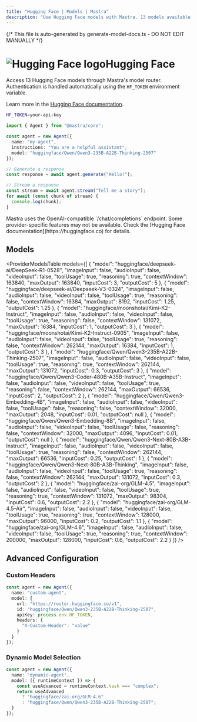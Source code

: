 ```yaml
---
title: "Hugging Face | Models | Mastra"
description: "Use Hugging Face models with Mastra. 13 models available."
---
```


{/* This file is auto-generated by generate-model-docs.ts - DO NOT EDIT MANUALLY */}



# <img src="https://models.dev/logos/huggingface.svg" alt="Hugging Face logo" className="inline w-8 h-8 mr-2 align-middle dark:invert dark:brightness-0 dark:contrast-200" />Hugging Face

Access 13 Hugging Face models through Mastra's model router. Authentication is handled automatically using the `HF_TOKEN` environment variable.

Learn more in the [Hugging Face documentation](https://huggingface.co).

```bash
HF_TOKEN=your-api-key
```

```typescript
import { Agent } from "@mastra/core";

const agent = new Agent({
  name: "my-agent",
  instructions: "You are a helpful assistant",
  model: "huggingface/Qwen/Qwen3-235B-A22B-Thinking-2507"
});

// Generate a response
const response = await agent.generate("Hello!");

// Stream a response
const stream = await agent.stream("Tell me a story");
for await (const chunk of stream) {
  console.log(chunk);
}
```

<Callout type="info">
Mastra uses the OpenAI-compatible `/chat/completions` endpoint. Some provider-specific features may not be available. Check the [Hugging Face documentation](https://huggingface.co) for details.
</Callout>

## Models

<ProviderModelsTable 
  models={[
  {
    "model": "huggingface/deepseek-ai/DeepSeek-R1-0528",
    "imageInput": false,
    "audioInput": false,
    "videoInput": false,
    "toolUsage": true,
    "reasoning": true,
    "contextWindow": 163840,
    "maxOutput": 163840,
    "inputCost": 3,
    "outputCost": 5
  },
  {
    "model": "huggingface/deepseek-ai/Deepseek-V3-0324",
    "imageInput": false,
    "audioInput": false,
    "videoInput": false,
    "toolUsage": true,
    "reasoning": false,
    "contextWindow": 16384,
    "maxOutput": 8192,
    "inputCost": 1.25,
    "outputCost": 1.25
  },
  {
    "model": "huggingface/moonshotai/Kimi-K2-Instruct",
    "imageInput": false,
    "audioInput": false,
    "videoInput": false,
    "toolUsage": true,
    "reasoning": false,
    "contextWindow": 131072,
    "maxOutput": 16384,
    "inputCost": 1,
    "outputCost": 3
  },
  {
    "model": "huggingface/moonshotai/Kimi-K2-Instruct-0905",
    "imageInput": false,
    "audioInput": false,
    "videoInput": false,
    "toolUsage": true,
    "reasoning": false,
    "contextWindow": 262144,
    "maxOutput": 16384,
    "inputCost": 1,
    "outputCost": 3
  },
  {
    "model": "huggingface/Qwen/Qwen3-235B-A22B-Thinking-2507",
    "imageInput": false,
    "audioInput": false,
    "videoInput": false,
    "toolUsage": true,
    "reasoning": true,
    "contextWindow": 262144,
    "maxOutput": 131072,
    "inputCost": 0.3,
    "outputCost": 3
  },
  {
    "model": "huggingface/Qwen/Qwen3-Coder-480B-A35B-Instruct",
    "imageInput": false,
    "audioInput": false,
    "videoInput": false,
    "toolUsage": true,
    "reasoning": false,
    "contextWindow": 262144,
    "maxOutput": 66536,
    "inputCost": 2,
    "outputCost": 2
  },
  {
    "model": "huggingface/Qwen/Qwen3-Embedding-4B",
    "imageInput": false,
    "audioInput": false,
    "videoInput": false,
    "toolUsage": false,
    "reasoning": false,
    "contextWindow": 32000,
    "maxOutput": 2048,
    "inputCost": 0.01,
    "outputCost": null
  },
  {
    "model": "huggingface/Qwen/Qwen3-Embedding-8B",
    "imageInput": false,
    "audioInput": false,
    "videoInput": false,
    "toolUsage": false,
    "reasoning": false,
    "contextWindow": 32000,
    "maxOutput": 4096,
    "inputCost": 0.01,
    "outputCost": null
  },
  {
    "model": "huggingface/Qwen/Qwen3-Next-80B-A3B-Instruct",
    "imageInput": false,
    "audioInput": false,
    "videoInput": false,
    "toolUsage": true,
    "reasoning": false,
    "contextWindow": 262144,
    "maxOutput": 66536,
    "inputCost": 0.25,
    "outputCost": 1
  },
  {
    "model": "huggingface/Qwen/Qwen3-Next-80B-A3B-Thinking",
    "imageInput": false,
    "audioInput": false,
    "videoInput": false,
    "toolUsage": true,
    "reasoning": false,
    "contextWindow": 262144,
    "maxOutput": 131072,
    "inputCost": 0.3,
    "outputCost": 2
  },
  {
    "model": "huggingface/zai-org/GLM-4.5",
    "imageInput": false,
    "audioInput": false,
    "videoInput": false,
    "toolUsage": true,
    "reasoning": true,
    "contextWindow": 131072,
    "maxOutput": 98304,
    "inputCost": 0.6,
    "outputCost": 2.2
  },
  {
    "model": "huggingface/zai-org/GLM-4.5-Air",
    "imageInput": false,
    "audioInput": false,
    "videoInput": false,
    "toolUsage": true,
    "reasoning": true,
    "contextWindow": 128000,
    "maxOutput": 96000,
    "inputCost": 0.2,
    "outputCost": 1.1
  },
  {
    "model": "huggingface/zai-org/GLM-4.6",
    "imageInput": false,
    "audioInput": false,
    "videoInput": false,
    "toolUsage": true,
    "reasoning": true,
    "contextWindow": 200000,
    "maxOutput": 128000,
    "inputCost": 0.6,
    "outputCost": 2.2
  }
]}
/>

## Advanced Configuration

### Custom Headers

```typescript
const agent = new Agent({
  name: "custom-agent",
  model: {
    url: "https://router.huggingface.co/v1",
    id: "huggingface/Qwen/Qwen3-235B-A22B-Thinking-2507",
    apiKey: process.env.HF_TOKEN,
    headers: {
      "X-Custom-Header": "value"
    }
  }
});
```

### Dynamic Model Selection

```typescript
const agent = new Agent({
  name: "dynamic-agent",
  model: ({ runtimeContext }) => {
    const useAdvanced = runtimeContext.task === "complex";
    return useAdvanced 
      ? "huggingface/zai-org/GLM-4.6"
      : "huggingface/Qwen/Qwen3-235B-A22B-Thinking-2507";
  }
});
```


